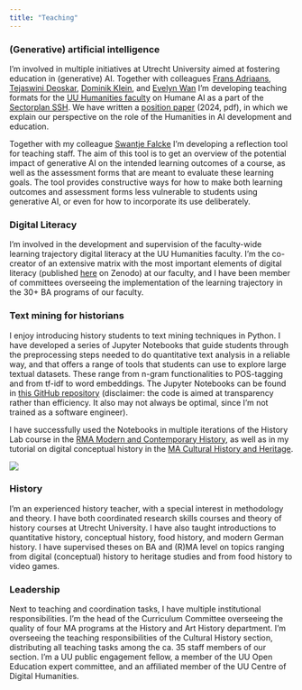 ```yaml
---
title: "Teaching"
---
```


### (Generative) artificial intelligence

I'm involved in multiple initiatives at Utrecht University aimed at fostering education in (generative) AI. Together with colleagues [Frans Adriaans](https://www.uu.nl/staff/FWAdriaans){.external target="_blank"}, [Tejaswini Deoskar](https://www.uu.nl/staff/TDeoskar){.external target="_blank"}, [Dominik Klein](https://www.uu.nl/staff/DKlein){.external target="_blank"}, and [Evelyn Wan](https://www.uu.nl/staff/PYWan){.external target="_blank"} I'm developing teaching formats for the [UU Humanities faculty](https://www.uu.nl/en/organisation/faculty-of-humanities){.external target="_blank"} on Humane AI as a part of the [Sectorplan SSH](https://www.sectorplan-ssh.nl/){.external target="_blank"}. We have written a [position paper](documents/HumaneAI-positionpaper-Draft1.0.pdf) (2024, pdf), in which we explain our perspective on the role of the Humanities in AI development and education.

Together with my colleague [Swantje Falcke](https://www.uu.nl/staff/SFalcke){.external target="_blank"} I'm developing a reflection tool for teaching staff. The aim of this tool is to get an overview of the potential impact of generative AI on the intended learning outcomes of a course, as well as the assessment forms that are meant to evaluate these learning goals. The tool provides constructive ways for how to make both learning outcomes and assessment forms less vulnerable to students using generative AI, or even for how to incorporate its use deliberately. 

### Digital Literacy

I'm involved in the development and supervision of the faculty-wide learning trajectory digital literacy at the UU Humanities faculty. I'm the co-creator of an extensive matrix with the most important elements of digital literacy (published [here](https://zenodo.org/records/14056709){.external target="_blank"} on Zenodo) at our faculty, and I have been member of committees overseeing the implementation of the learning trajectory in the 30+ BA programs of our faculty.

### Text mining for historians

I enjoy introducing history students to text mining techniques in Python. I have developed a series of Jupyter Notebooks that guide students through the preprocessing steps needed to do quantitative text analysis in a reliable way, and that offers a range of tools that students can use to explore large textual datasets. These range from n-gram functionalities to POS-tagging and from tf-idf to word embeddings. The Jupyter Notebooks can be found in [this GitHub repository](https://github.com/PimHuijnen/QTA){.external target="_blank"} (disclaimer: the code is aimed at transparency rather than efficiency. It also may not always be optimal, since I'm not trained as a software engineer). 

I have successfully used the Notebooks in multiple iterations of the History Lab course in the [RMA Modern and Contemporary History](https://www.uu.nl/en/masters/modern-and-contemporary-history/study-programme){.external target="_blank"}, as well as in my tutorial on digital conceptual history in the [MA Cultural History and Heritage](https://www.uu.nl/en/masters/cultural-history-and-heritage){.external target="_blank"}.

![](images/textmining.png){fig-align="left"}

### History

I'm an experienced history teacher, with a special interest in methodology and theory. I have both coordinated research skills courses and theory of history courses at Utrecht University. I have also taught introductions to quantitative history, conceptual history, food history, and modern German history. I have supervised theses on BA and (R)MA level on topics ranging from digital (conceptual) history to heritage studies and from food history to video games.

### Leadership

Next to teaching and coordination tasks, I have multiple institutional responsibilities. I'm the head of the Curriculum Committee overseeing the quality of four MA programs at the History and Art History department. I'm overseeing the teaching responsibilities of the Cultural History section, distributing all teaching tasks among the ca. 35 staff members of our section. I'm a UU public engagement fellow, a member of the UU Open Education expert committee, and an affiliated member of the UU Centre of Digital Humanities.